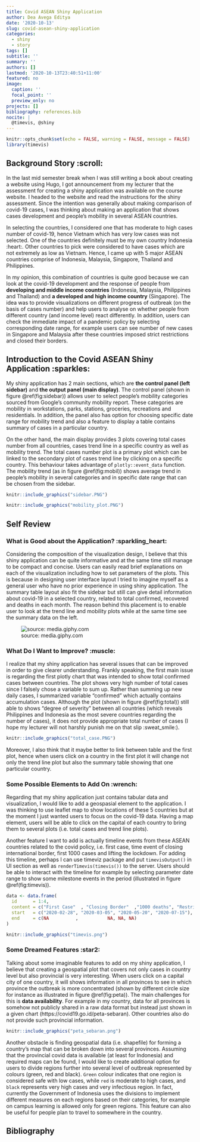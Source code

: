 ```yaml
---
title: Covid ASEAN Shiny Application
author: Dea Avega Editya
date: '2020-10-13'
slug: covid-asean-shiny-application
categories:
  - shiny
  - story
tags: []
subtitle: ''
summary: ''
authors: []
lastmod: '2020-10-13T23:40:51+11:00'
featured: no
image:
  caption: ''
  focal_point: ''
  preview_only: no
projects: []
bibliography: references.bib
nocite: |
  @timevis, @shiny
---
```

```r
knitr::opts_chunk$set(echo = FALSE, warning = FALSE, message = FALSE)
library(timevis)
```


## Background Story :scroll:
In the last mid semester break when I was still writing a book about creating a website using Hugo, I got announcement from my lecturer that the assessment for creating a shiny application was available on the course website. I headed to the website and read the instructions for the shiny assessment. Since the intention was generally about making comparison of covid-19 cases, I was thinking about making an application that shows cases development and people's mobility in several ASEAN countries.  

In selecting the countries, I considered one that has moderate to high cases number of covid-19, hence Vietnam which has very low cases was not selected. One of the countries definitely must be my own country Indonesia :heart:. Other countries to pick were considered to have cases which are not extremely as low as Vietnam. Hence, I came up with 5 major ASEAN countries comprise of Indonesia, Malaysia, Singapore, Thailand and Philippines. 

In my opinion, this combination of countries is quite good because we can look at the covid-19 development and the response of people from **developing and middle income countries** (Indonesia, Malaysia, Philippines and Thailand) and **a developed and high income country** (Singapore). The idea was to provide visualizations on different progress of outbreak (on the basis of cases number) and help users to analyse on whether people from different country (and income level) react differently. In addition, users can check the immediate impact of a pandemic policy by selecting corresponding date range, for example users can see number of new cases in Singapore and Malaysia after these countries imposed strict restrictions and closed their borders.

## Introduction to the Covid ASEAN Shiny Application :sparkles:
My shiny application has 2 main sections, which are **the control panel (left sidebar)** and **the output panel (main display)**. The control panel (shown in figure \@ref(fig:sidebar)) allows user to select people's mobility categories sourced from Google's community mobility report. These categories are mobility in workstations, parks, stations, groceries, recreations and residentials. In addition, the panel also has option for choosing specific date range for mobility trend and also a feature to display a table contains summary of cases in a particular country.  

On the other hand, the main display provides 3 plots covering total cases number from all countries, cases trend line in a specific country as well as mobility trend. The total cases number plot is a primary plot which can be linked to the secondary plot of cases trend line by clicking on a specific country. This behaviour takes advantage of ```plotly::event_data``` function. The mobility trend (as in figure \@ref(fig:mobil)) shows average trend in people's mobility in several categories and in specific date range that can be chosen from the sidebar.  

```r
knitr::include_graphics("sidebar.PNG")  
```
  

```r
knitr::include_graphics("mobility_plot.PNG")
```

## Self Review
### What is Good about the Application? :sparkling_heart:
Considering the composition of the visualization design, I believe that this shiny application can be quite informative and at the same time still manage to be compact and concise. Users can easily read brief explanations on each of the visualization including how to set parameters of the plots. This is because in designing user interface layout I tried to imagine myself as a general user who have no prior experience in using shiny application. The summary table layout also fit the sidebar but still can give detail information about covid-19 in a selected country, related to total confirmed, recovered and deaths in each month. The reason behind this placement is to enable user to look at the trend line and mobility plots while at the same time see the summary data on the left.  

![source: media.giphy.com](https://media.giphy.com/media/d2VNBUe0BhUGYqpa/giphy.gif)  

### What Do I Want to Improve? :muscle:
I realize that my shiny application has several issues that can be improved in order to give clearer understanding. Frankly speaking, the first main issue is regarding the first plotly chart that was intended to show total confirmed cases between countries. The plot shows very high number of total cases since I falsely chose a variable to sum up. Rather than summing up new daily cases, I summarized variable "confirmed" which actually contains accumulation cases. Although the plot (shown in figure \@ref(fig:total)) still able to shows "degree of severity" between all countries (which reveals Philippines and Indonesia as the most severe countries regarding the number of cases), it does not provide appropriate total number of cases (I hope my lecturer will not harshly punish me on that slip :sweat_smile:). 

```r
knitr::include_graphics("total_case.PNG")
```

Moreover, I also think that it maybe better to link between table and the first plot, hence when users click on a country in the first plot it will change not only the trend line plot but also the summary table showing that one particular country.

### Some Possible Elements to Add On :wrench:
Regarding that my shiny application just contains tabular data and visualization, I would like to add a geospasial element to the application. I was thinking to use leaflet map to show locations of these 5 countries but at the moment I just wanted users to focus on the covid-19 data. Having a map element, users will be able to click on the capital of each country to bring them to several plots (i.e. total cases and trend line plots). 

Another feature I want to add is actually timeline events from these ASEAN countries related to the covid policy, i.e. first case, time event of closing international border,  first 1000 cases and lifting the lockdown. For adding this timeline, perhaps I can use timeviz package and put  ```timevisOutput()``` in UI section as well as ```renderTimevis(timevis())``` to the server. Users should be able to interact with the timeline for example by selecting parameter date range to show some milestone events in the period (illustrated in figure \@ref(fig:timevis)). 

```r

data <- data.frame(
  id      = 1:4,
  content = c("First Case"  , "Closing Border"  ,"1000 deaths", "Restriction Lifted"),
  start   = c("2020-02-28", "2020-03-05", "2020-05-20", "2020-07-15"),
  end     = c(NA          ,           NA, NA, NA)
)

knitr::include_graphics("timevis.png")
```


### Some Dreamed Features :star2:
Talking about some imaginable features to add on my shiny application, I believe that creating a geospatial plot that covers not only cases in country level but also provincial is very interesting. When users click on a capital city of one country, it will shows information in all provinces to see in which province the outbreak is more concentrated (shown by different circle size for instance as illustrated in figure \@ref(fig:peta)). The main challenges for this is **data availability**. For example in my country, data for all provinces is somehow not publicly shared in a raw data format but instead just shown in a given chart (https://covid19.go.id/peta-sebaran). Other countries also do not provide such provincial information.

```r
knitr::include_graphics("peta_sebaran.png")
```

Another obstacle is finding geospatial data (i.e. shapefile) for forming a country's map that can be broken down into several provinces. Assuming that the provincial covid data is available (at least for Indonesia) and required maps can be found, I would like to create additional option for users to divide regions further into several level of outbreak represented by colours (green, red and black). ```Green``` colour indicates that one region is considered safe with low cases, while ```red``` is moderate to high cases, and ```black``` represents very high cases and very infectious region. In fact, currently the Government of Indonesia uses the divisions to implement different measures on each regions based on their categories, for example on campus learning is allowed only for green regions. This feature can also be useful for people plan to travel to somewhere in the country.   

## Bibliography

